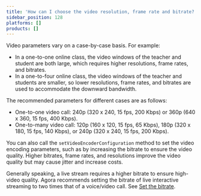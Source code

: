 ```yaml
---
title: 'How can I choose the video resolution, frame rate and bitrate?'
sidebar_position: 128
platforms: []
products: []
---
```



Video parameters vary on a case-by-case basis. For example:

- In a one-to-one online class, the video windows of the teacher and student are both large, which requires higher resolutions, frame rates, and bitrates.
- In a one-to-four online class, the video windows of the teacher and students are smaller, so lower resolutions, frame rates, and bitrates are used to accommodate the downward bandwidth.

The recommended parameters for different cases are as follows:

- One-to-one video call: 240p (320 x 240, 15 fps, 200 Kbps) or 360p (640 x 360, 15 fps, 400 Kbps).
- One-to-many video call: 120p (160 x 120, 15 fps, 65 Kbps), 180p (320 x 180, 15 fps, 140 Kbps), or 240p (320 x 240, 15 fps, 200 Kbps).

You can also call the `setVideoEncoderConfiguration` method to set the video encoding parameters, such as by increasing the bitrate to ensure the video quality. Higher bitrates, frame rates, and resolutions improve the video quality but may cause jitter and increase costs.

Generally speaking, a live stream requires a higher bitrate to ensure high-video quality. Agora recommends setting the bitrate of live interactive streaming to two times that of a voice/video call. See [Set the bitrate](https://api-ref.agora.io/en/voice-sdk/android/4.x/API/rtc_api_data_type.html#class_videoencoderconfiguration).
